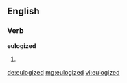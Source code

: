 ==English==

===Verb===
'''eulogized'''

# {{past of|eulogize}}

[[de:eulogized]]
[[mg:eulogized]]
[[vi:eulogized]]